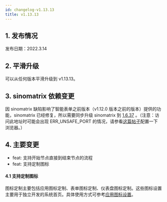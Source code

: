 ```yaml
---
id: changelog-v1.13.13
title: v1.13.13
---
```



## 1. 发布情况

发布日期：2022.3.14

<BundleList
  version="1.13.13"
  frontend="1.13.13"
  backend="1.13.13"
  font="1.13.0"
/>

## 2. 平滑升级

可以从任何版本平滑升级到 v1.13.13。

## 3. sinomatrix 依赖变更

因 sinomatrix 缺陷影响了智能表单之前版本（v1.12.0 版本之前的版本）提供的功能，sinomatrix 已经修复，所以需要同步升级 sinomatrix 到 [1.6.37](http://47.93.34.153:10080/sino-matrix/sino-matrix/blob/master/CHANGELOG.md) 。（注意：访问此地址时可能会出现 ERR_UNSAFE_PORT 的情况，请参看[这篇帖子](https://blog.csdn.net/kjcxmx/article/details/118122483)配置一下浏览器。）

## 4. 主要变更

- feat: 支持开始节点直接到结束节点的流程
- feat: 支持定制图标

#### 4.1 支持定制图标

图标定制主要包括应用图标定制、表单图标定制、仪表盘图标定制。这些图标设置主要用于独立开发的系统首页。具体使用方式可参考[应用图标设置](./custom-icon-for-app.mdx)。

